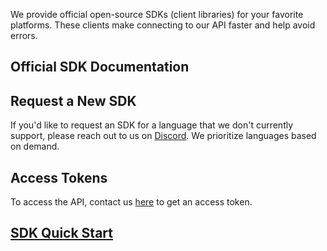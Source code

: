 We provide official open-source SDKs (client libraries) for your favorite platforms.
These clients make connecting to our API faster and help avoid errors.

## Official SDK Documentation

<Cards>
  <Card
    title="Python"
    icon="fa-brands fa-python"
    href="https://predictionguard.github.io/python-client/"
  />
  <Card
    title="Node.js"
    icon="fa-brands fa-js"
    href="https://predictionguard.github.io/js-client"
  />
  <Card
    title="Go"
    icon="fa-brands fa-golang"
    href="https://pkg.go.dev/github.com/predictionguard/go-client"
  />
  <Card
    title="Rust"
    icon="fa-brands fa-rust"
    href="https://crates.io/crates/prediction-guard"
  />
</Cards>

## Request a New SDK

If you'd like to request an SDK for a language that we don't currently support,
please reach out to us on [Discord](https://discord.gg/TFHgnhAFKd). We prioritize
languages based on demand.

## Access Tokens

To access the API, contact us [here](https://mailchi.mp/predictionguard/getting-started)
to get an access token.

## [SDK Quick Start](quick-start)
